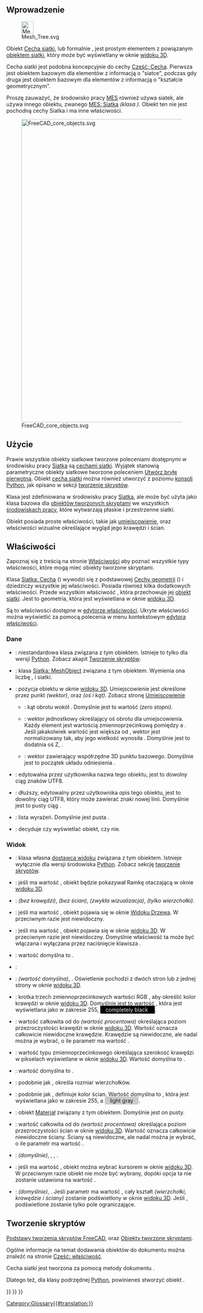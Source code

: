 <languages/>
{{TOCright}}

<span id="Introduction"></span>
==Wprowadzenie==

[[File:Mesh_Tree.svg|32px]]

Obiekt [[Mesh_Feature/pl|Cecha siatki]], lub formalnie {{incode|Mesh::Feature}}, jest prostym elementem z powiązanym [[Mesh_MeshObject/pl|obiektem siatki]], który może być wyświetlany w oknie [[3D_view/pl|widoku 3D]].

Cecha siatki jest podobna koncepcyjnie do cechy [[Part_Feature/pl|Część: Cecha]]. Pierwsza jest obiektem bazowym dla elementów z informacją o "siatce", podczas gdy druga jest obiektem bazowym dla elementów z informacją o "kształcie geometrycznym".

Proszę zauważyć, że środowisko pracy [[FEM_Workbench/pl|MES]] również używa siatek, ale używa innego obiektu, zwanego [[FEM_Mesh/pl|MES: Siatka]] ''(klasa {{incode|Fem::FemMeshObject}})''. Obiekt ten nie jest pochodną cechy Siatka i ma inne właściwości.

[[File:FreeCAD_core_objects.svg|800px]]

{{Caption|Uproszczony diagram zależności pomiędzy podstawowymi obiektami w programie FreeCAD.}}

<span id="Usage"></span>
==Użycie==

Prawie wszystkie obiekty siatkowe tworzone poleceniami dostępnymi w środowisku pracy [[Mesh_Workbench/pl|Siatka]] są [[Mesh_Feature/pl|cechami siatki]]. Wyjątek stanowią parametryczne obiekty siatkowe tworzone poleceniem [[Mesh_BuildRegularSolid/pl|Utwórz bryłę pierwotną]]. Obiekt [[Mesh_Feature/pl|cecha siatki]] można również utworzyć z poziomu [[Python_console/pl|konsoli Python]], jak opisano w sekcji [[#Tworzenie_skrypt.C3.B3w|tworzenie skryptów]].

Klasa {{incode|Mesh::Feature}} jest zdefiniowana w środowisku pracy [[Mesh_Workbench/pl|Siatka]], ale może być użyta jako klasa bazowa dla [[Scripted_objects/pl|obiektów tworzonych skryptami]] we wszystkich [[Workbenches/pl|środowiskach pracy]], które wytwarzają płaskie i przestrzenne siatki.

Obiekt {{incode|Mesh::Feature}} posiada proste właściwości, takie jak [[Placement/pl|umiejscowienie]], oraz właściwości wizualne określające wygląd jego krawędzi i ścian.

<span id="Properties"></span>
==Właściwości==

Zapoznaj się z treścią na stronie [[Property/pl|Właściwości]] aby poznać wszystkie typy właściwości, które mogą mieć obiekty tworzone skryptami.

Klasa [[Mesh_Feature/pl|Siatka: Cecha]] ({{incode|Mesh::Feature}}) wywodzi się z podstawowej [[App_GeoFeature/pl|Cechy geometrii]] ({{incode|App::GeoFeature}}) i dziedziczy wszystkie jej właściwości. Posiada również kilka dodatkowych właściwości. Przede wszystkim właściwość {{PropertyData|Siatka}}, która przechowuje jej [[Mesh_MeshObject/pl|obiekt siatki]]. Jest to geometria, która jest wyświetlana w oknie [[3D_view/pl|widoku 3D]].

Są to właściwości dostępne w [[Property_editor/pl|edytorze właściwości]]. Ukryte właściwości można wyświetlić za pomocą polecenia {{MenuCommand|Pokaż ukryte}} w menu kontekstowym [[Property_editor/pl|edytora właściwości]].

<span id="Data"></span>
===Dane===

{{TitleProperty|Podstawa}}

* {{PropertyData|Pośrednik|PythonObject|Hidden}}: niestandardowa klasa związana z tym obiektem. Istnieje to tylko dla wersji [[Python|Python]]. Zobacz akapit [[#Tworzenie_skryptów/pl|Tworzenie skryptów]].
* {{PropertyData|Siatka|MeshKernel}}: klasa [[Mesh_MeshObject/pl|Siatka: MeshObject]] związana z tym obiektem. Wymienia ona liczbę {{Value|Punktów}}, {{Value|Krawędzi}} i {{Value|Ścian}} siatki.
* {{PropertyData|Umiejscowienie|Placement}}: pozycja obiektu w oknie [[3D_view/pl|widoku 3D]]. Umiejscowienie jest określone przez {{incode|Base}} punkt ''(wektor)'', oraz {{incode|Obrót}} ''(oś i kąt)''. Zobacz stronę [[Placement/pl|Umiejscowienie]]
** {{PropertyData|Kąt}}: kąt obrotu wokół {{PropertyData|Oś}}. Domyślnie jest to wartość {{value|0°}} ''(zero stopni)''.
** {{PropertyData|Oś}}: wektor jednostkowy określający oś obrotu dla umiejscowienia. Każdy element jest wartością zmiennoprzecinkową pomiędzy {{value|0}} a {{value|1}}. Jeśli jakakolwiek wartość jest większa od {{value|1}}, wektor jest normalizowany tak, aby jego wielkość wynosiła {{value|1}}. Domyślnie jest to dodatnia oś Z, {{value|(0, 0, 1)}}.
** {{PropertyData|Pozycja}}: wektor zawierający współrzędne 3D punktu bazowego. Domyślnie jest to początek układu odniesienia {{value|(0, 0, 0)}}.
* {{PropertyData|Etykieta|String}}: edytowalna przez użytkownika nazwa tego obiektu, jest to dowolny ciąg znaków UTF8.
* {{PropertyData|Etykieta2|String|Hidden}}: dłuższy, edytowalny przez użytkownika opis tego obiektu, jest to dowolny ciąg UTF8, który może zawierać znaki nowej linii. Domyślnie jest to pusty ciąg {{value|""}}.
* {{PropertyData|Silnik wyrażeń|Hidden}}: lista wyrażeń. Domyślnie jest pusta {{value|[]}}.
* {{PropertyData|Widoczność|Bool|Hidden}}: decyduje czy wyświetlać obiekt, czy nie.

<span id="View"></span>
===Widok===

{{TitleProperty|Podstawa}}

* {{PropertyView|Proxy|PythonObject|Ukryte}}: klasa własna [[Viewprovider/pl|dostawca widoku]] związana z tym obiektem. Istnieje wyłącznie dla wersji środowiska [[Python/pl|Python]]. Zobacz sekcję [[#Tworzenie_skrypt.C3.B3w|tworzenie skryptów]].

{{TitleProperty|Opcje wyświetlania}}

* {{PropertyView|Ramka Otaczająca|Bool}}: jeśli ma wartość {{TRUE/pl}}, obiekt będzie pokazywał Ramkę otaczającą w oknie [[3D_view/pl|widoku 3D]].
* {{PropertyView|Tryb wyświetlania|Enumeration}}: {{value|Cieniowany}} ''(bez krawędzi)'', {{value|Szkielet}} ''(bez ścian)'', {{value|Cieniowany z krawędziami}} ''(zwykła wizualizacja)'', {{value|Punkty}} ''(tylko wierzchołki)''.
* {{PropertyView|Pokazuj na drzewie|Bool}}: jeśli ma wartość {{TRUE/pl}}, obiekt pojawia się w oknie [[Tree_view/pl|Widoku Drzewa]]. W przeciwnym razie jest niewidoczny.
* {{PropertyView|Widoczność|Bool}}: jeśli ma wartość {{TRUE/pl}}, obiekt pojawia się w oknie [[3D_view/pl|widoku 3D]]. W przeciwnym razie jest niewidoczny. Domyślnie właściwość ta może być włączana i wyłączana przez naciśnięcie klawisza {{KEY|Spacja}}.

{{TitleProperty|Styl obiektu}}

* {{PropertyView|Kolorowanie|Bool|Hidden}}: wartość domyślna to {{FALSE/pl}}.
* {{PropertyView|Kąt zagięcia|FloatConstraint}}:
* {{PropertyView|Oświetlenie|Enumeration}}: {{value|Jednostronnie}} ''(wartość domyślna)'', {{value|Dwustronnie}}. Oświetlenie pochodzi z dwóch stron lub z jednej strony w oknie [[3D_view/pl|widoku 3D]].
* {{PropertyView|Kolor linii|Color}}: krotka trzech zmiennoprzecinkowych wartości RGB {{value|(r,g,b)}}, aby określić kolor krawędzi w oknie [[3D_view/pl|widoku 3D]]. Domyślnie jest to wartość {{value|(0. 0, 0.0, 0.0)}}, która jest wyświetlana jako {{value|[0,0,0]}} w zakresie 255, <span style="background-color:#000; color:#eee; width:3em; height:12pt; padding: 2px 1em 2px;">completely black </span>.
* {{PropertyView|Przejrzystość linii|Percent}}: wartość całkowita od {{value|0}} do {{value|100}} ''(wartość procentowa)'' określająca poziom przezroczystości krawędzi w oknie [[3D_view/pl|widoku 3D]]. Wartość {{value|100}} oznacza całkowicie niewidoczne krawędzie. Krawędzie są niewidoczne, ale nadal można je wybrać, o ile parametr {{PropertyView|Do wyboru}} ma wartość {{TRUE/pl}}.
* {{PropertyView|Szerokość linii|FloatConstraint}}: wartość typu zmiennoprzecinkowego określająca szerokość krawędzi w pikselach wyświetlane w oknie [[3D_view/pl|widoku 3D]]. Wartość domyślna to {{value|1.0}}.
* {{PropertyView|Otwarte krawędzie|Bool}}: wartość domyślna to {{FALSE/pl}}.
* {{PropertyView|Rozmiar punktu|FloatConstraint}}: podobnie jak {{PropertyView|Szerokość linii}}, określa rozmiar wierzchołków.
* {{PropertyView|Kolor kształtu|Color}}: podobnie jak {{PropertyView|Kolor linii}}, definiuje kolor ścian. Wartość domyślna to {{value|(0.8, 0.8, 0.8)}}, która jest wyświetlana jako {{value|[204,204,204]}} w zakresie 255, a <span style="background-color:#ccc; width:3em; height:12pt; padding: 2px 1em 2px;">light gray</span>.
* {{PropertyView|Materiał kształtu|Material|Hidden}}: obiekt [[App_Material/pl|Materiał]] związany z tym obiektem. Domyślnie jest on pusty.
* {{PropertyView|Przezroczystość|Percent}}: wartość całkowita od {{value|0}} do {{value|100}} ''(wartość procentowa)'' określająca poziom przezroczystości ścian w oknie [[3D_view/pl|widoku 3D]]. Wartość {{value|100}} oznacza całkowicie niewidoczne ściany. Ściany są niewidoczne, ale nadal można je wybrać, o ile parametr {{PropertyView|Do wyboru}} ma wartość {{TRUE/pl}}.

{{TitleProperty|Wybieranie}}

* {{PropertyView|Na górze po wybraniu|Enumeration}}: {{value|Wyłączony}} ''(domyślnie)'', {{value|Włączony}}, {{value|Objekt}}, {{value|Element}}.
* {{PropertyView|Do wyboru|Bool}}: jeśli ma wartość {{TRUE/pl}}, obiekt można wybrać kursorem w oknie [[3D_view/pl|widoku 3D]]. W przeciwnym razie obiekt nie może być wybrany, dopóki opcja ta nie zostanie ustawiona na wartość {{TRUE/pl}}.
* {{PropertyView|Styl wyboru|Enumeration}}: {{value|Kształt}} ''(domyślnie)'', {{value|Ramka Otaczająca}}. Jeśli parametr ma wartość {{value|Kształt}}, cały kształt ''(wierzchołki, krawędzie i ściany)'' zostanie podświetlony w oknie [[3D_view/pl|widoku 3D]]. Jeśli {{value|Ramka Otaczająca}}, podświetlone zostanie tylko pole ograniczające.

<span id="Scripting"></span>
==Tworzenie skryptów==

{{Emphasis|Zobacz również:}} [[FreeCAD_Scripting_Basics/pl|Podstawy tworzenia skryptów FreeCAD]], oraz [[Scripted_objects/pl|Obiekty tworzone skryptami]].

Ogólne informacje na temat dodawania obiektów do dokumentu można znaleźć na stronie [[Part_Feature/pl|Część: właściwość]].

Cecha siatki jest tworzona za pomocą metody dokumentu {{incode|addObject()}}.

{{Code|code=
import FreeCAD as App

doc = App.newDocument()
obj = App.ActiveDocument.addObject("Mesh::Feature", "Name")
obj.Label = "Custom label"
}}

Dlatego też, dla klasy podrzędnej [[Python/pl|Python]], powinieneś stworzyć obiekt {{incode|Mesh::FeaturePython}}.

{{Code|code=
import FreeCAD as App

doc = App.newDocument()
obj = App.ActiveDocument.addObject("Mesh::FeaturePython", "Name")
obj.Label = "Custom label"
}}


{{Mesh_Tools_navi{{#translation:}}}}
{{Document_objects_navi{{#translation:}}}}
{{Userdocnavi{{#translation:}}}}
[[Category:Glossary{{#translation:}}]]